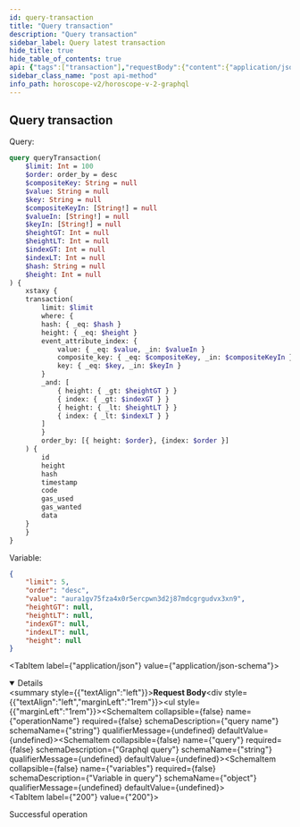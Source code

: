 ```yaml
---
id: query-transaction
title: "Query transaction"
description: "Query transaction"
sidebar_label: Query latest transaction
hide_title: true
hide_table_of_contents: true
api: {"tags":["transaction"],"requestBody":{"content":{"application/json":{"schema":{"type":"object","properties":{"operationName":{"type":"string","example":"queryTransaction","description":"query name"},"query":{"type":"string","example":"query queryTransaction( $limit: Int = 100 $order: order_by = desc $compositeKey: String = null $value: String = null $key: String = null $compositeKeyIn: [String!] = null $valueIn: [String!] = null $keyIn: [String!] = null $heightGT: Int = null $heightLT: Int = null $indexGT: Int = null $indexLT: Int = null $hash: String = null $height: Int = null ) { serenity { transaction( limit: $limit where: { hash: { _eq: $hash } height: { _eq: $height } event_attribute_index: { value: { _eq: $value, _in: $valueIn } composite_key: { _eq: $compositeKey, _in: $compositeKeyIn } key: { _eq: $key, _in: $keyIn } } _and: [ { height: { _gt: $heightGT } } { index: { _gt: $indexGT } } { height: { _lt: $heightLT } } { index: { _lt: $indexLT } } ] } order_by: [{ height: $order}, {index: $order }] ) { id height hash timestamp code gas_used gas_wanted data } } }","description":"Graphql query"},"variables":{"type":"object","description":"Variable in query","example":{"limit":5,"order":"desc","hash":null,"height":null,"compositeKey":null,"value":null}}}},"examples":{"xstaxy":{"summary":"Query on Xstaxy chain","value":{"operationName":"queryTransaction","query":"query queryTransaction( $limit: Int = 100 $order: order_by = desc $compositeKey: String = null $value: String = null $key: String = null $compositeKeyIn: [String!] = null $valueIn: [String!] = null $keyIn: [String!] = null $heightGT: Int = null $heightLT: Int = null $indexGT: Int = null $indexLT: Int = null $hash: String = null $height: Int = null ) { xstaxy { transaction( limit: $limit where: { hash: { _eq: $hash } height: { _eq: $height } event_attribute_index: { value: { _eq: $value, _in: $valueIn } composite_key: { _eq: $compositeKey, _in: $compositeKeyIn } key: { _eq: $key, _in: $keyIn } } _and: [ { height: { _gt: $heightGT } } { index: { _gt: $indexGT } } { height: { _lt: $heightLT } } { index: { _lt: $indexLT } } ] } order_by: [{ height: $order}, {index: $order }] ) { id height hash timestamp code gas_used gas_wanted data } } }","variables":{"limit":5,"order":"desc","hash":null,"height":null,"compositeKey":null,"value":null}}},"auratestnet":{"summary":"Query on Aura Testnet chain","value":{"operationName":"queryTransaction","query":"query queryTransaction( $limit: Int = 100 $order: order_by = desc $compositeKey: String = null $value: String = null $key: String = null $compositeKeyIn: [String!] = null $valueIn: [String!] = null $keyIn: [String!] = null $heightGT: Int = null $heightLT: Int = null $indexGT: Int = null $indexLT: Int = null $hash: String = null $height: Int = null ) { auratestnet { transaction( limit: $limit where: { hash: { _eq: $hash } height: { _eq: $height } event_attribute_index: { value: { _eq: $value, _in: $valueIn } composite_key: { _eq: $compositeKey, _in: $compositeKeyIn } key: { _eq: $key, _in: $keyIn } } _and: [ { height: { _gt: $heightGT } } { index: { _gt: $indexGT } } { height: { _lt: $heightLT } } { index: { _lt: $indexLT } } ] } order_by: [{ height: $order}, {index: $order }] ) { id height hash timestamp code gas_used gas_wanted data } } }","variables":{"limit":5,"order":"desc","hash":null,"height":null,"compositeKey":null,"value":null}}},"serenity":{"summary":"Query on Serenity chain","value":{"operationName":"queryTransaction","query":"query queryTransaction( $limit: Int = 100 $order: order_by = desc $compositeKey: String = null $value: String = null $key: String = null $compositeKeyIn: [String!] = null $valueIn: [String!] = null $keyIn: [String!] = null $heightGT: Int = null $heightLT: Int = null $indexGT: Int = null $indexLT: Int = null $hash: String = null $height: Int = null ) { serenity { transaction( limit: $limit where: { hash: { _eq: $hash } height: { _eq: $height } event_attribute_index: { value: { _eq: $value, _in: $valueIn } composite_key: { _eq: $compositeKey, _in: $compositeKeyIn } key: { _eq: $key, _in: $keyIn } } _and: [ { height: { _gt: $heightGT } } { index: { _gt: $indexGT } } { height: { _lt: $heightLT } } { index: { _lt: $indexLT } } ] } order_by: [{ height: $order}, {index: $order }] ) { id height hash timestamp code gas_used gas_wanted data } } }","variables":{"limit":5,"order":"desc","hash":null,"height":null,"compositeKey":null,"value":null}}},"euphoria":{"summary":"Query on Euphoria chain","value":{"operationName":"queryTransaction","query":"query queryTransaction( $limit: Int = 100 $order: order_by = desc $compositeKey: String = null $value: String = null $key: String = null $compositeKeyIn: [String!] = null $valueIn: [String!] = null $keyIn: [String!] = null $heightGT: Int = null $heightLT: Int = null $indexGT: Int = null $indexLT: Int = null $hash: String = null $height: Int = null ) { euphoria { transaction( limit: $limit where: { hash: { _eq: $hash } height: { _eq: $height } event_attribute_index: { value: { _eq: $value, _in: $valueIn } composite_key: { _eq: $compositeKey, _in: $compositeKeyIn } key: { _eq: $key, _in: $keyIn } } _and: [ { height: { _gt: $heightGT } } { index: { _gt: $indexGT } } { height: { _lt: $heightLT } } { index: { _lt: $indexLT } } ] } order_by: [{ height: $order}, {index: $order }] ) { id height hash timestamp code gas_used gas_wanted data } } }","variables":{"limit":5,"order":"desc","hash":null,"height":null,"compositeKey":null,"value":null}}},"nois":{"summary":"Query on Nois chain","value":{"operationName":"queryTransaction","query":"query queryTransaction( $limit: Int = 100 $order: order_by = desc $compositeKey: String = null $value: String = null $key: String = null $compositeKeyIn: [String!] = null $valueIn: [String!] = null $keyIn: [String!] = null $heightGT: Int = null $heightLT: Int = null $indexGT: Int = null $indexLT: Int = null $hash: String = null $height: Int = null ) { nois { transaction( limit: $limit where: { hash: { _eq: $hash } height: { _eq: $height } event_attribute_index: { value: { _eq: $value, _in: $valueIn } composite_key: { _eq: $compositeKey, _in: $compositeKeyIn } key: { _eq: $key, _in: $keyIn } } _and: [ { height: { _gt: $heightGT } } { index: { _gt: $indexGT } } { height: { _lt: $heightLT } } { index: { _lt: $indexLT } } ] } order_by: [{ height: $order}, {index: $order }] ) { id height hash timestamp code gas_used gas_wanted data } } }","variables":{"limit":5,"order":"desc","hash":null,"height":null,"compositeKey":null,"value":null}}},"sei":{"summary":"Query on Sei chain","value":{"operationName":"queryTransaction","query":"query queryTransaction( $limit: Int = 100 $order: order_by = desc $compositeKey: String = null $value: String = null $key: String = null $compositeKeyIn: [String!] = null $valueIn: [String!] = null $keyIn: [String!] = null $heightGT: Int = null $heightLT: Int = null $indexGT: Int = null $indexLT: Int = null $hash: String = null $height: Int = null ) { sei { transaction( limit: $limit where: { hash: { _eq: $hash } height: { _eq: $height } event_attribute_index: { value: { _eq: $value, _in: $valueIn } composite_key: { _eq: $compositeKey, _in: $compositeKeyIn } key: { _eq: $key, _in: $keyIn } } _and: [ { height: { _gt: $heightGT } } { index: { _gt: $indexGT } } { height: { _lt: $heightLT } } { index: { _lt: $indexLT } } ] } order_by: [{ height: $order}, {index: $order }] ) { id height hash timestamp code gas_used gas_wanted data } } }","variables":{"limit":5,"order":"desc","hash":null,"height":null,"compositeKey":null,"value":null}}}}}}},"responses":{"200":{"description":"Successful operation"}},"description":"Query transactionn","method":"post","path":"/api/v2/graphql","servers":[{"url":"https://indexer-v2.dev.aurascan.io","description":"Server for testnet network. Support chains of auratestnet, serenity, euphoria, xstaxy, nois and sei"},{"url":"https://horoscope.aura.network","description":"Server for main network. Only support chain of xstaxy"},{"url":"https://indexer-v2.staging.aurascan.io","description":"Server for testnet network. Support chains of euphoria and xstaxy"}],"jsonRequestBodyExample":{"operationName":"queryTransaction","query":"query queryTransaction( $limit: Int = 100 $order: order_by = desc $compositeKey: String = null $value: String = null $key: String = null $compositeKeyIn: [String!] = null $valueIn: [String!] = null $keyIn: [String!] = null $heightGT: Int = null $heightLT: Int = null $indexGT: Int = null $indexLT: Int = null $hash: String = null $height: Int = null ) { serenity { transaction( limit: $limit where: { hash: { _eq: $hash } height: { _eq: $height } event_attribute_index: { value: { _eq: $value, _in: $valueIn } composite_key: { _eq: $compositeKey, _in: $compositeKeyIn } key: { _eq: $key, _in: $keyIn } } _and: [ { height: { _gt: $heightGT } } { index: { _gt: $indexGT } } { height: { _lt: $heightLT } } { index: { _lt: $indexLT } } ] } order_by: [{ height: $order}, {index: $order }] ) { id height hash timestamp code gas_used gas_wanted data } } }","variables":{"limit":5,"order":"desc","hash":null,"height":null,"compositeKey":null,"value":null}},"info":{"title":"Horoscope v2 graphql","version":"1.0.0"},"postman":{"name":"Query transactionn","description":{"type":"text/plain"},"url":{"path":["api","v2","graphql"],"host":["{{baseUrl}}"],"query":[],"variable":[]},"header":[{"key":"Content-Type","value":"application/json"}],"method":"POST","body":{"mode":"raw","raw":"\"\"","options":{"raw":{"language":"json"}}}}}
sidebar_class_name: "post api-method"
info_path: horoscope-v2/horoscope-v-2-graphql
---
```



## Query transaction

Query: 
```graphql
query queryTransaction(
    $limit: Int = 100
    $order: order_by = desc
    $compositeKey: String = null
    $value: String = null
    $key: String = null
    $compositeKeyIn: [String!] = null
    $valueIn: [String!] = null
    $keyIn: [String!] = null
    $heightGT: Int = null
    $heightLT: Int = null
    $indexGT: Int = null
    $indexLT: Int = null
    $hash: String = null
    $height: Int = null
) {
    xstaxy {
    transaction(
        limit: $limit
        where: {
        hash: { _eq: $hash }
        height: { _eq: $height }
        event_attribute_index: {
            value: { _eq: $value, _in: $valueIn }
            composite_key: { _eq: $compositeKey, _in: $compositeKeyIn }
            key: { _eq: $key, _in: $keyIn }
        }
        _and: [
            { height: { _gt: $heightGT } }
            { index: { _gt: $indexGT } }
            { height: { _lt: $heightLT } }
            { index: { _lt: $indexLT } }
        ]
        }
        order_by: [{ height: $order}, {index: $order }]
    ) {
        id
        height
        hash
        timestamp
        code
        gas_used
        gas_wanted
        data
    }
    }
}
```
Variable:
```json
{
    "limit": 5,
    "order": "desc",
    "value": "aura1gv75fza4x0r5ercpwn3d2j87mdcgrgudvx3xn9",
    "heightGT": null,
    "heightLT": null,
    "indexGT": null,
    "indexLT": null,
    "height": null
}
```

<MimeTabs><TabItem label={"application/json"} value={"application/json-schema"}><details style={{}} data-collapsed={false} open={true}><summary style={{"textAlign":"left"}}><strong>Request Body</strong></summary><div style={{"textAlign":"left","marginLeft":"1rem"}}></div><ul style={{"marginLeft":"1rem"}}><SchemaItem collapsible={false} name={"operationName"} required={false} schemaDescription={"query name"} schemaName={"string"} qualifierMessage={undefined} defaultValue={undefined}></SchemaItem><SchemaItem collapsible={false} name={"query"} required={false} schemaDescription={"Graphql query"} schemaName={"string"} qualifierMessage={undefined} defaultValue={undefined}></SchemaItem><SchemaItem collapsible={false} name={"variables"} required={false} schemaDescription={"Variable in query"} schemaName={"object"} qualifierMessage={undefined} defaultValue={undefined}></SchemaItem></ul></details></TabItem></MimeTabs><div><ApiTabs><TabItem label={"200"} value={"200"}><div>

Successful operation

</div><div></div></TabItem></ApiTabs></div>
      